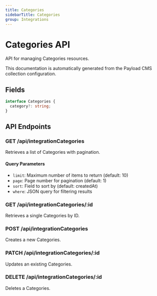 ```yaml
---
title: Categories
sidebarTitle: Categories
group: Integrations
---
```



# Categories API

API for managing Categories resources.

<Callout type="info">
  This documentation is automatically generated from the Payload CMS collection configuration.
</Callout>


## Fields

```typescript
interface Categories {
  category?: string;
}
```




## API Endpoints

### GET /api/integrationCategories
Retrieves a list of Categories with pagination.

#### Query Parameters
- `limit`: Maximum number of items to return (default: 10)
- `page`: Page number for pagination (default: 1)
- `sort`: Field to sort by (default: createdAt)
- `where`: JSON query for filtering results

### GET /api/integrationCategories/:id
Retrieves a single Categories by ID.

### POST /api/integrationCategories
Creates a new Categories.

### PATCH /api/integrationCategories/:id
Updates an existing Categories.

### DELETE /api/integrationCategories/:id
Deletes a Categories.

